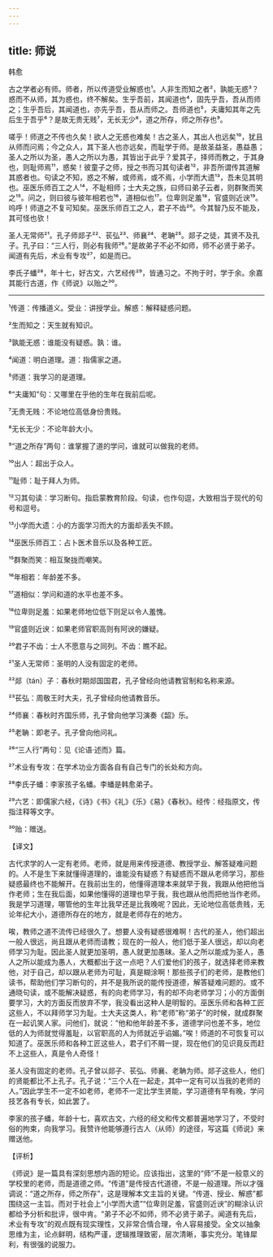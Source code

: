 ```yaml
---
---
---
```

title: 师说
---




韩愈

古之学者必有师。师者，所以传道受业解惑也¹。人非生而知之者²，孰能无惑³？惑而不从师，其为惑也，终不解矣。生乎吾前，其闻道也⁴，固先乎吾，吾从而师之；生乎吾后，其闻道也，亦先乎吾，吾从而师之。吾师道也⁵，夫庸知其年之先后生于吾乎⁶？是故无贵无贱⁷，无长无少⁸，道之所存，师之所存也⁹。

嗟乎！师道之不传也久矣！欲人之无惑也难矣！古之圣人，其出人也远矣¹⁰，犹且从师而问焉；今之众人，其下圣人也亦远矣，而耻学于师。是故圣益圣，愚益愚；圣人之所以为圣，愚人之所以为愚，其皆出于此乎？爱其子，择师而教之，于其身也，则耻师焉¹¹，惑矣！彼童子之师，授之书而习其句读者¹²，非吾所谓传其道解其惑者也。句读之不知，惑之不解，或师焉，或不焉，小学而大遗¹³，吾未见其明也。巫医乐师百工之人¹⁴，不耻相师；士大夫之族，曰师曰弟子云者，则群聚而笑之¹⁵。问之，则曰彼与彼年相若也¹⁶，道相似也¹⁷。位卑则足羞¹⁸，官盛则近谀¹⁹。呜呼！师道之不复可知矣。巫医乐师百工之人，君子不齿²⁰。今其智乃反不能及，其可怪也欤！

圣人无常师²¹。孔子师郯子²²、苌弘²³、师襄²⁴、老聃²⁵。郯子之徒，其贤不及孔子。孔子曰：“三人行，则必有我师²⁶。”是故弟子不必不如师，师不必贤于弟子。闻道有先后，术业有专攻²⁷，如是而已。

李氏子蟠²⁸，年十七，好古文，六艺经传²⁹，皆通习之。不拘于时，学于余。余嘉其能行古道，作《师说》以贻之³⁰。



***



¹传道：传播道义。受业：讲授学业。解惑：解释疑惑问题。

²生而知之：天生就有知识。

³孰能无惑：谁能没有疑惑。孰：谁。

⁴闻道：明白道理。道：指儒家之道。

⁵师道：我学习的是道理。

⁶“夫庸知”句：又哪里在乎他的生年在我前后呢。

⁷无贵无贱：不论地位高低身份贵贱。

⁸无长无少：不论年龄大小。

⁹“道之所存”两句：谁掌握了道的学问，谁就可以做我的老师。

¹⁰出人：超出于众人。

¹¹耻师：耻于拜人为师。

¹²习其句读：学习断句。指启蒙教育阶段。句读，也作句逗，大致相当于现代的句号和逗号。

¹³小学而大遗：小的方面学习而大的方面却丢失不顾。

¹⁴巫医乐师百工：占卜医术音乐以及各种工匠。

¹⁵群聚而笑：相互聚拢而嘲笑。

¹⁶年相若：年龄差不多。

¹⁷道相似：学问和道的水平也差不多。

¹⁸位卑则足羞：如果老师地位低下则足以令人羞愧。

¹⁹官盛则近谀：如果老师官职高则有阿谀的嫌疑。

²⁰君子不齿：士人不愿意与之同列。不齿：瞧不起。

²¹圣人无常师：圣明的人没有固定的老师。

²²郯（tán）子：春秋时期郯国国君，孔子曾经向他请教官制和名称来源。

²³苌弘：周敬王时大夫，孔子曾经向他请教音乐。

²⁴师襄：春秋时齐国乐师，孔子曾向他学习演奏《韶》乐。

²⁵老聃：即老子。孔子曾向他问礼。

²⁶“三人行”两句：见《论语·述而》篇。

²⁷术业有专攻：在学术功业方面各自有自己专门的长处和方向。

²⁸李氏子蟠：李家孩子名蟠。李蟠是韩愈弟子。

²⁹六艺：即儒家六经，《诗》《书》《礼》《乐》《易》《春秋》。经传：经指原文，传指注释等文字。

³⁰贻：赠送。

【译文】

古代求学的人一定有老师。老师，就是用来传授道德、教授学业、解答疑难问题的。人不是生下来就懂得道理的，谁能没有疑惑？有疑惑而不跟从老师学习，那些疑惑最终也不能解开。在我前出生的，他懂得道理本来就早于我，我跟从他把他当作老师；生在我后面，如果他懂得的道理也早于我，我也跟从他而把他当作老师。我是学习道理，哪管他的生年比我早还是比我晚呢？因此，无论地位高低贵贱，无论年纪大小，道德所存在的地方，就是老师存在的地方。

唉，教师之道不流传已经很久了。想要人没有疑惑很难啊！古代的圣人，他们超出一般人很远，尚且跟从老师而请教；现在的一般人，他们低于圣人很远，却以向老师学习为耻。因此圣人就更加圣明，愚人就更加愚昧。圣人之所以能成为圣人，愚人之所以能成为愚人，大概都出于这一点吧？人们爱他们的孩子，就选择老师来教他，对于自己，却以跟从老师为可耻，真是糊涂啊！那些孩子们的老师，是教他们读书，帮助他们学习断句的，并不是我所说的能传授道德，解答疑难问题的。或不通晓句读，或不能解决疑惑，有的向老师学习，有的却不向老师学习；小的方面倒要学习，大的方面反而放弃不学，我没看出这种人是明智的。巫医乐师和各种工匠这些人，不以拜师学习为耻。士大夫这类人，称“老师”称“弟子”的时候，就成群聚在一起讥笑人家。问他们，就说：“他和他年龄差不多，道德学问也差不多，地位低的人为师就觉得羞耻，以官职高的人为师就近乎谄媚。”唉！师道的不可恢复可以知道了。巫医乐师和各种工匠这些人，君子们不屑一提，现在他们的见识竟反而赶不上这些人，真是令人奇怪！

圣人没有固定的老师。孔子曾以郯子、苌弘、师襄、老聃为师。郯子这些人，他们的贤能都比不上孔子。孔子说：“三个人在一起走，其中一定有可以当我的老师的人。”因此学生不一定不如老师，老师不一定比学生贤能，学习道德有早有晚，学问技艺各有专长，如此罢了。

李家的孩子蟠，年龄十七，喜欢古文，六经的经文和传文都普遍地学习了，不受时俗的拘束，向我学习。我赞许他能够遵行古人（从师）的途径，写这篇《师说》来赠送他。

【评析】

《师说》是一篇具有深刻思想内涵的短论。应该指出，这里的“师”不是一般意义的学校里的老师，而是道德之师。“传道”是传授古代道德，不是一般道理。所以才强调说：“道之所存，师之所存”，这是理解本文主旨的关键。“传道、授业、解惑”都围绕这一主旨。而对于社会上“小学而大遗”“位卑则足羞，官盛则近谀”的糊涂认识都给予分析和批评，很中肯。“弟子不必不如师，师不必贤于弟子。闻道有先后，术业有专攻”的观点既有现实理性，又非常合情合理，令人容易接受。全文以抽象思维为主，论点鲜明，结构严谨，逻辑推理致密，层次清晰，事实充分。笔锋犀利，有很强的说服力。